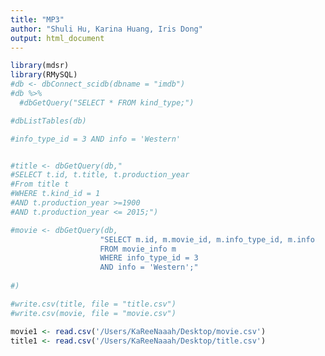```yaml
---
title: "MP3"
author: "Shuli Hu, Karina Huang, Iris Dong"
output: html_document
---
```


```r
library(mdsr)
library(RMySQL)
#db <- dbConnect_scidb(dbname = "imdb")
#db %>%
  #dbGetQuery("SELECT * FROM kind_type;")
```

```r
#dbListTables(db)
```
```r
#info_type_id = 3 AND info = 'Western'


#title <- dbGetQuery(db,"
#SELECT t.id, t.title, t.production_year
#From title t
#WHERE t.kind_id = 1
#AND t.production_year >=1900
#AND t.production_year <= 2015;")

```

```r
#movie <- dbGetQuery(db,
                    "SELECT m.id, m.movie_id, m.info_type_id, m.info
                    FROM movie_info m
                    WHERE info_type_id = 3
                    AND info = 'Western';"
  
#)

```


```r
#write.csv(title, file = "title.csv")
#write.csv(movie, file = "movie.csv")
```

```r
movie1 <- read.csv('/Users/KaReeNaaah/Desktop/movie.csv')
title1 <- read.csv('/Users/KaReeNaaah/Desktop/title.csv')
```
























